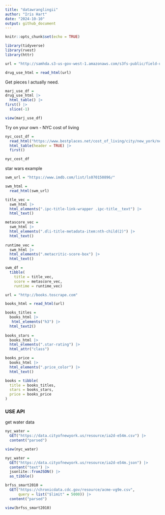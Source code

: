 ```yaml
---
title: "datawranglingii"
author: "Iris Hart"
date: "2024-10-10"
output: github_document
---
```


```r
knitr::opts_chunk$set(echo = TRUE)
```


```r
library(tidyverse)
library(rvest)
library(httr)
```

```r
url = "http://samhda.s3-us-gov-west-1.amazonaws.com/s3fs-public/field-uploads/2k15StateFiles/NSDUHsaeShortTermCHG2015.htm"

drug_use_html = read_html(url)
```

Get pieces I actually need. 
```r
marj_use_df =
drug_use_html |>
  html_table() |>
first() |>
  slice(-1)
```

```r
view(marj_use_df)
```

Try on your own - NYC cost of living
```r
nyc_cost_df = 
  read_html("https://www.bestplaces.net/cost_of_living/city/new_york/new_york") |>
  html_table(header = TRUE) |> 
  first()
```

```r
nyc_cost_df
```

star wars example
```r
swm_url = "https://www.imdb.com/list/ls070150896/"

swm_html = 
  read_html(swm_url)
```

```r
title_vec = 
  swm_html |>
  html_elements(".ipc-title-link-wrapper .ipc-title__text") |>
  html_text()

metascore_vec =
  swm_html |>
  html_elements(".dli-title-metadata-item:nth-child(2)") |>
  html_text()
  
runtime_vec = 
  swm_html |>
  html_elements(".metacritic-score-box") |>
  html_text()

swm_df = 
  tibble(
    title = title_vec,
    score = metascore_vec,
    runtime = runtime_vec)
```
  
```r
url = "http://books.toscrape.com"

books_html = read_html(url)

books_titles = 
  books_html |>
   html_elements("h3") |>
  html_text2()
  
books_stars = 
  books_html |>
  html_elements(".star-rating") |>
  html_attr("class")

books_price = 
  books_html |>
  html_elements(".price_color") |>
  html_text()

books = tibble(
  title = books_titles,
  stars = books_stars,
  price = books_price
)
```

### USE API 

get water data 
```r
nyc_water = 
  GET("https://data.cityofnewyork.us/resource/ia2d-e54m.csv") |> 
  content("parsed")
```

```r
view(nyc_water)
```

```r
nyc_water = 
  GET("https://data.cityofnewyork.us/resource/ia2d-e54m.json") |> 
  content("text") |>
  jsonlite::fromJSON() |>
  as_tibble()
```

```r
brfss_smart2010 = 
  GET("https://chronicdata.cdc.gov/resource/acme-vg9e.csv",
      query = list("$limit" = 5000)) |> 
  content("parsed")
```

```r
view(brfss_smart2010)
```

